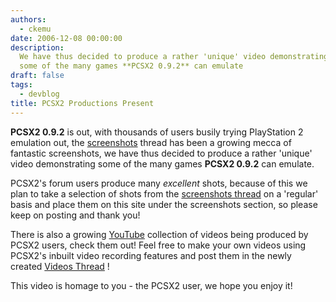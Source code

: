 ```yaml
---
authors:
  - ckemu
date: 2006-12-08 00:00:00
description:
  We have thus decided to produce a rather 'unique' video demonstrating
  some of the many games **PCSX2 0.9.2** can emulate
draft: false
tags:
  - devblog
title: PCSX2 Productions Present
---
```


**PCSX2 0.9.2** is out, with thousands of users busily trying
PlayStation 2 emulation out, the
[screenshots](http://forums.ngemu.com/pcsx2-official-forum/80878-post-your-pcsx2-0-9-2-screenshots-here.html)
thread has been a growing mecca of fantastic screenshots, we have thus
decided to produce a rather 'unique' video demonstrating some of the
many games **PCSX2 0.9.2** can emulate.

<!-- truncate -->

PCSX2's forum users produce many _excellent_ shots, because of this we
plan to take a selection of shots from the [screenshots
thread](http://forums.ngemu.com/pcsx2-official-forum/80878-post-your-pcsx2-0-9-2-screenshots-here.html)
on a 'regular' basis and place them on this site under the screenshots
section, so please keep on posting and thank you!

There is also a growing
[YouTube](http://www.youtube.com/results?search_query=PCSX2&search=Search)
collection of videos being produced by PCSX2 users, check them out! Feel
free to make your own videos using PCSX2's inbuilt video recording
features and post them in the newly created [Videos
Thread](http://forums.ngemu.com/pcsx2-official-forum/81947-post-your-pcsx2-0-9-2-videos-here.html)
!

This video is homage to you - the PCSX2 user, we hope you enjoy it!

<!-- TODO video? -->
